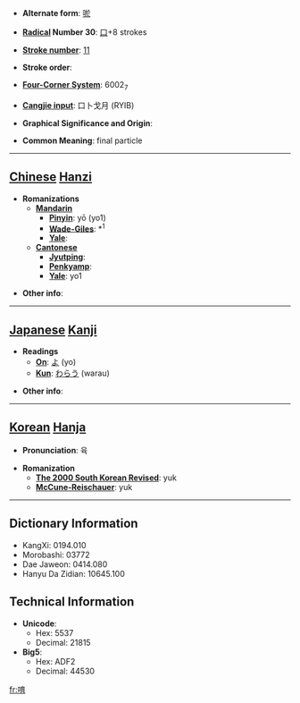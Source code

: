 * '''Alternate form''': [[唹]]

* '''[[Wiktionary:Chinese radical index| Radical]] Number 30''': [[Wiktionary:Chinese radical index 口|口]]+8 strokes

* '''[[Wiktionary:Chinese total strokes index|Stroke number]]''': [[Wiktionary:Chinese total strokes index 11|11]]

* '''Stroke order''': 

* '''[[Wiktionary:Chinese four corner index|Four-Corner System]]''': 6002<sub>7</sub>

* '''[[Wiktionary:Chinese Cangjie index|Cangjie input]]''': 口卜戈月 (RYIB)

* '''Graphical Significance and Origin''': 

* '''Common Meaning''': final particle

----

== [[Chinese]] [[Hanzi]] ==

* '''Romanizations'''
** '''[[Mandarin]]'''
*** '''[[Pinyin]]''': yō (yo1)
*** '''[[Wade-Giles]]''': *<sup>1</sup>
*** '''[[Yale]]''': 
** '''[[Cantonese]]'''
*** '''[[Jyutping]]''':
*** '''[[Penkyamp]]''': 
*** '''[[Yale]]''': yo1

* '''Other info''': 

----

== [[Japanese]] [[Kanji]] ==

* '''Readings'''
** '''[[On]]''': [[よ]] (yo)
** '''[[Kun]]''': [[わらう]] (warau)

* '''Other info''':  

----

== [[Korean]] [[Hanja]] ==

* '''Pronunciation''': 육

* '''Romanization'''
** '''[[The 2000 South Korean Revised Romanization|The 2000 South Korean Revised]]''': yuk
** '''[[McCune-Reischauer]]''': yuk

----

== Dictionary Information ==

* KangXi: 0194.010
* Morobashi: 03772
* Dae Jaweon: 0414.080
* Hanyu Da Zidian: 10645.100

== Technical Information ==

* '''Unicode''':
** Hex: 5537
** Decimal: 21815
* '''Big5''':
** Hex: ADF2
** Decimal: 44530

[[fr:唷]]